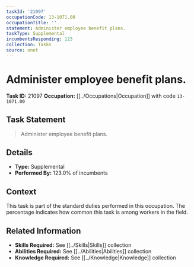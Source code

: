 ```yaml
---
taskId: '21097'
occupationCode: 13-1071.00
occupationTitle: ''
statement: Administer employee benefit plans.
taskType: Supplemental
incumbentsResponding: 123
collection: Tasks
source: onet
---
```

# Administer employee benefit plans.

**Task ID:** 21097
**Occupation:** [[../Occupations|Occupation]] with code `13-1071.00`

## Task Statement

> Administer employee benefit plans.

## Details

- **Type:** Supplemental
- **Performed By:** 123.0% of incumbents

## Context

This task is part of the standard duties performed in this occupation. The percentage indicates how common this task is among workers in the field.

## Related Information

- **Skills Required:** See [[../Skills|Skills]] collection
- **Abilities Required:** See [[../Abilities|Abilities]] collection
- **Knowledge Required:** See [[../Knowledge|Knowledge]] collection
